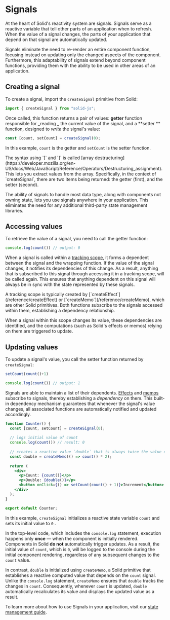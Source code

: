 
# Signals

At the heart of Solid's reactivity system are signals. 
Signals serve as a reactive variable that tell other parts of an application when to refresh.
When the value of a signal changes, the parts of your application that depend on that signal are automatically updated.

Signals eliminate the need to re-render an entire component function, focusing instead on updating only the changed aspects of the component. 
Furthermore, this adaptability of signals extend beyond component functions, providing them with the ability to be used in other areas of an application. 

## Creating a signal

To create a signal, import the `createSignal` primitive from Solid:

```js
import { createSignal } from "solid-js";
```

Once called, this function returns a pair of values: **getter** function responsible for _reading _ the current value of the signal, and a **setter ** function, designed to _write_ the signal's value:

```jsx
const [count, setCount] = createSignal(0);
```

In this example, `count` is the getter and `setCount`  is the setter function.

<Aside>
  The syntax using `[` and `]` is called [array destructuring](https://developer.mozilla.org/en-US/docs/Web/JavaScript/Reference/Operators/Destructuring_assignment). 
  This lets you extract values from the array. 
  Specifically, in the context of `createSignal`, there are two items being returned: the getter (first), and the setter (second).
</Aside>

The ability of signals to handle most data type, along with components not owning state, lets you use signals anywhere in your application. 
This eliminates the need for any additional third-party state management libraries.

## Accessing values

To retrieve the value of a signal, you need to call the getter function:

```jsx
console.log(count()) // output: 0
```

When a signal is called within a [tracking scope](/essentials/intro-to-reactivity#tracking), it forms a dependent between the signal and the wrapping function. 
If the value of the signal changes, it notifies its dependencies of this change. 
As a result, anything that is subscribed to this signal through accessing it in a tracking scope, will be called again. 
This ensures that anything dependent on this signal will always be in sync with the state represented by these signals.

<Aside>
  A tracking scope is typically created by [`createEffect`](/reference/createEffect)  or [`createMemo`](/reference/createMemo), which are other Solid primitives. 
  Both functions subscribe to the signals accessed within them, establishing a dependency relationship.

  When a signal within this scope changes its value, these dependencies are identified, and the computations (such as Solid's effects or memos) relying on them are triggered to update.
</Aside>

## Updating values

To update a signal's value, you call the setter function returned by `createSignal`:

```jsx
setCount(count()+1)

console.log(count()) // output: 1
```

Signals are able to maintain a list of their dependents. 
[Effects](/essentials/effects) and [memos](/essentials/memos) subscribe to signals, thereby establishing a *dependency* on them.
This built-in dependency mechanism guarantees that whenever the signal's value changes, all associated functions are automatically notified and updated accordingly.

```jsx
function Counter() {
  const [count, setCount] = createSignal(0);
  
  // logs initial value of count
  console.log(count()) // result: 0
  
  // creates a reactive value `double` that is always twice the value of `count`
  const double = createMemo(() => count() * 2);
  
  return (
    <div>
      <p>Count: {count()}</p>
      <p>Double: {double()}</p>
      <button onClick={() => setCount(count() + 1)}>Increment</button>
    </div>
  );
}

export default Counter;
```

In this example, `createSignal` initializes a reactive state variable `count` and sets its initial value to `0` .

In the top-level code, which includes the `console.log` statement, execution happens only **once** — when the component is initially rendered.
 Components in Solid **do not** automatically trigger updates.
As a result, the initial value of `count`, which is `0`, will be logged to the console during the initial component rendering, regardless of any subsequent changes to the `count` value.

In contrast, `double` is initialized using `createMemo`, a Solid primitive that establishes a reactive computed value that depends on the `count` signal.
Unlike the `console.log` statement, `createMemo` ensures that `double` tracks the changes in `count`. 
Consequently, whenever `count` is updated, `double` automatically recalculates its value and displays the updated value as a result.

To learn more about how to use Signals in your application, visit our [state management guide](/guides/state-management).